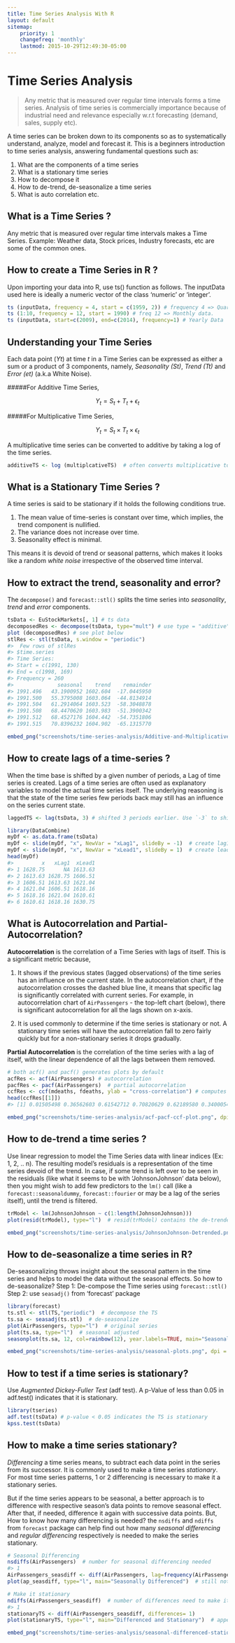```yaml
---
title: Time Series Analysis With R
layout: default
sitemap:
    priority: 1
    changefreq: 'monthly'
    lastmod: 2015-10-29T12:49:30-05:00
---
```

# Time Series Analysis

> Any metric that is measured over regular time intervals forms a time series. Analysis of time series is commercially importance because of industrial need and relevance especially w.r.t forecasting (demand, sales, supply etc). 

A time series can be broken down to its components so as to systematically understand, analyze, model and forecast it. This is a beginners introduction to time series analysis, answering fundamental questions such as: 

1. What are the components of a time series
1. What is a stationary time series
1. How to decompose it
1. How to de-trend, de-seasonalize a time series
1. What is auto correlation etc.

## What is a Time Series ?

Any metric that is measured over regular time intervals makes a Time Series. Example: Weather data, Stock prices, Industry forecasts, etc are some of the common ones.

## How to create a Time Series in R ?

Upon importing your data into R, use ts() function as follows. The inputData used here is ideally a numeric vector of the class ‘numeric’ or ‘integer’.

```r
ts (inputData, frequency = 4, start = c(1959, 2)) # frequency 4 => Quarterly Data
ts (1:10, frequency = 12, start = 1990) # freq 12 => Monthly data. 
ts (inputData, start=c(2009), end=c(2014), frequency=1) # Yearly Data
```

## Understanding your Time Series

Each data point $(Yt)$ at time $t$ in a Time Series can be expressed as either a sum or a product of 3 components, namely, _Seasonality (St)_, _Trend (Tt)_ and _Error (et)_ (a.k.a White Noise).

#####For Additive Time Series,

$$Y_{t} = S_{t} + T_{t} + \epsilon_{t}$$

#####For Multiplicative Time Series,

$$Y_{t} = S_{t} \times T_{t} \times \epsilon_{t}$$

A  multiplicative time series can be converted to additive by taking a log of the time series.

```r
additiveTS <- log (multiplcativeTS)  # often converts multiplicative to additive time series
```
 
## What is a Stationary Time Series ?
A time series is said to be stationary if it holds the following conditions true.

1. The mean value of time-series is constant over time, which implies, the trend component is nullified.
1. The variance does not increase over time.
1. Seasonality effect is minimal.

This means it is devoid of trend or seasonal patterns, which makes it looks like a random _white noise_ irrespective of the observed time interval. 

## How to extract the trend, seasonality and error?
The `decompose()` and `forecast::stl()` splits the time series into _seasonality_, _trend_ and _error_ components.

```r
tsData <- EuStockMarkets[, 1] # ts data
decomposedRes <- decompose(tsData, type="mult") # use type = "additive" for additive components
plot (decomposedRes) # see plot below
stlRes <- stl(tsData, s.window = "periodic")
#>  Few rows of stlRes
#> $time.series
#> Time Series:
#> Start = c(1991, 130) 
#> End = c(1998, 169) 
#> Frequency = 260 
#>              seasonal    trend    remainder
#> 1991.496   43.1900952 1602.604  -17.0445950
#> 1991.500   55.3795008 1603.064  -44.8134914
#> 1991.504   61.2914064 1603.523  -58.3048878
#> 1991.508   68.4470620 1603.983  -51.3900342
#> 1991.512   68.4527176 1604.442  -54.7351806
#> 1991.515   70.8396232 1604.902  -65.1315770
```
 
```r
embed_png("screenshots/time-series-analysis/Additive-and-Multiplicative-Decomposition-of-Timeseries.png", dpi = 220)
```

## How to create lags of a time-series ?

When the time base is shifted by a given number of periods, a Lag of time series is created. Lags of a time series are often used as explanatory variables to model the actual time series itself. The underlying reasoning is that the state of the time series few periods back may still has an influence on the series current state.

```r
laggedTS <- lag(tsData, 3) # shifted 3 periods earlier. Use `-3` to shift by 3 periods forward.
```

```r
library(DataCombine)
myDf <- as.data.frame(tsData)
myDf <- slide(myDf, "x", NewVar = "xLag1", slideBy = -1)  # create lag1 variable
myDf <- slide(myDf, "x", NewVar = "xLead1", slideBy = 1)  # create lead1 variable
head(myDf)
#>         x   xLag1  xLead1
#> 1 1628.75      NA 1613.63
#> 2 1613.63 1628.75 1606.51
#> 3 1606.51 1613.63 1621.04
#> 4 1621.04 1606.51 1618.16
#> 5 1618.16 1621.04 1610.61
#> 6 1610.61 1618.16 1630.75
```


## What is Autocorrelation and Partial-Autocorrelation?

__Autocorrelation__ is the correlation of a Time Series with lags of itself. This is a significant metric because, 

1. It shows if the previous states (lagged observations) of the time series has an influence on the current state. In the autocorrelation chart, if the autocorrelation crosses the dashed blue line, it means that specific lag is significantly correlated with current series. For example, in autocorrelation chart of `AirPassengers` - the top-left chart (below), there is significant autocorrelation for all the lags shown on x-axis.

2. It is used commonly to determine if the time series is stationary or not. A stationary time series will have the autocorrelation fall to zero fairly quickly but for a non-stationary series it drops gradually.

__Partial Autocorrelation__ is the correlation of the time series with a lag of itself, with the linear dependence of all the lags between them removed.

```r
# both acf() and pacf() generates plots by default
acfRes <- acf(AirPassengers) # autocorrelation
pacfRes <- pacf(AirPassengers)  # partial autocorrelation
ccfRes <- ccf(mdeaths, fdeaths, ylab = "cross-correlation") # computes cross correlation between 2 timeseries.
head(ccfRes[[1]])
#> [1] 0.01505498 0.36562603 0.61542712 0.70820629 0.62189580 0.34000545
```

```r
embed_png("screenshots/time-series-analysis/acf-pacf-ccf-plot.png", dpi = 220)
```

## How to de-trend a time series ?

Use linear regression to model the Time Series data with linear indices (Ex: 1, 2, .. n). The resulting model's residuals is a representation of the time series devoid of the trend. In case, if some trend is left over to be seen in the residuals (like what it seems to be with ‘JohnsonJohnson’ data below), then you might wish to add few predictors to the `lm()` call (like a `forecast::seasonaldummy`, `forecast::fourier` or may be a lag of the series itself), until the trend is filtered.

```r
trModel <- lm(JohnsonJohnson ~ c(1:length(JohnsonJohnson)))
plot(resid(trModel), type="l")  # resid(trModel) contains the de-trended series.
```

```r
embed_png("screenshots/time-series-analysis/JohnsonJohnson-Detrended.png", dpi = 220)
```

## How to de-seasonalize a time series in R?
De-seasonalizing throws insight about the seasonal pattern in the time series and helps to model the data without the seasonal effects. So how to de-seasonalize?
Step 1: De-compose the Time series using `forecast::stl()`
Step 2: use `seasadj()` from ‘forecast’ package

```r
library(forecast)
ts.stl <- stl(TS,"periodic")  # decompose the TS
ts.sa <- seasadj(ts.stl)  # de-seasonalize
plot(AirPassengers, type="l")  # original series
plot(ts.sa, type="l")  # seasonal adjusted
seasonplot(ts.sa, 12, col=rainbow(12), year.labels=TRUE, main="Seasonal plot: Airpassengers") # seasonal frequency set as 12 for monthly data.
```

```r
embed_png("screenshots/time-series-analysis/seasonal-plots.png", dpi = 220)
```

## How to test if a time series is stationary?
Use _Augmented Dickey-Fuller Test_ (adf test). A p-Value of less than 0.05 in adf.test() indicates that it is stationary.

```r
library(tseries)
adf.test(tsData) # p-value < 0.05 indicates the TS is stationary
kpss.test(tsData)
```

## How to make a time series stationary?

_Differencing_ a time series means, to subtract each data point in the series from its successor. It is commonly used to make a time series _stationary_. For most time series patterns, 1 or 2 differencing is necessary to make it a stationary series. 

But if the time series appears to be seasonal, a better approach is to difference with respective season's data points to remove seasonal effect. After that, if needed, difference it again with successive data points. But, How to know how many differencing is needed? the `nsdiffs` and `ndiffs` from `forecast` package can help find out how many _seasonal differencing_ and _regular differencing_ respectively is needed to make the series stationary.

```r
# Seasonal Differencing
nsdiffs(AirPassengers)  # number for seasonal differencing needed
#> 1
AirPassengers_seasdiff <- diff(AirPassengers, lag=frequency(AirPassengers), differences=1)  # seasonal differencing
plot(ap_seasdiff, type="l", main="Seasonally Differenced")  # still not stationary!

# Make it stationary
ndiffs(AirPassengers_seasdiff)  # number of differences need to make it stationary
#> 1 
stationaryTS <- diff(AirPassengers_seasdiff, differences= 1)
plot(stationaryTS, type="l", main="Differenced and Stationary")  # appears to be stationary
```

```r
embed_png("screenshots/time-series-analysis/seasonal-differenced-stationary.png", dpi = 220)
```




